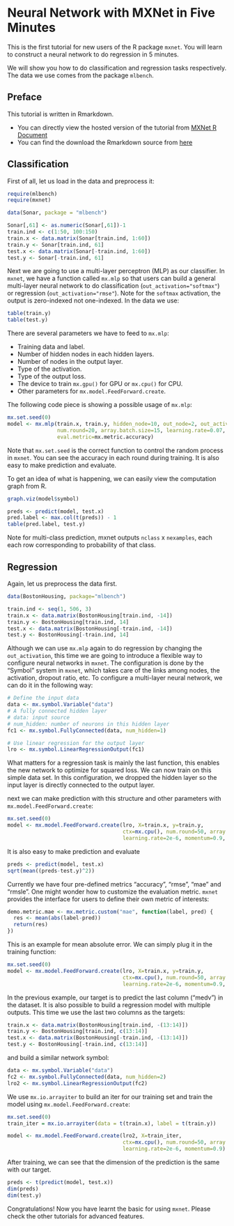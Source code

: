Neural Network with MXNet in Five Minutes
=============================================

This is the first tutorial for new users of the R package `mxnet`. You will learn to construct a neural network to do regression in 5 minutes.

We will show you how to do classification and regression tasks respectively. The data we use comes from the package `mlbench`.

## Preface

This tutorial is written in Rmarkdown.

- You can directly view the hosted version of the tutorial from [MXNet R Document](http://mxnet.readthedocs.io/en/latest/packages/r/fiveMinutesNeuralNetwork.html)
- You can find the download the Rmarkdown source from [here](https://github.com/dmlc/mxnet/blob/master/R-package/vignettes/fiveMinutesNeuralNetwork.Rmd)

## Classification

First of all, let us load in the data and preprocess it:

```r
require(mlbench)
require(mxnet)

data(Sonar, package = "mlbench")

Sonar[,61] <- as.numeric(Sonar[,61])-1
train.ind <- c(1:50, 100:150)
train.x <- data.matrix(Sonar[train.ind, 1:60])
train.y <- Sonar[train.ind, 61]
test.x <- data.matrix(Sonar[-train.ind, 1:60])
test.y <- Sonar[-train.ind, 61]
```

Next we are going to use a multi-layer perceptron (MLP) as our classifier.
In `mxnet`, we have a function called `mx.mlp` so that users can build a general multi-layer neural network to do classification (`out_activation="softmax"`) or regression (`out_activation="rmse"`).
Note for the `softmax` activation, the output is zero-indexed not one-indexed. In the data we use:

```r
table(train.y)
table(test.y)
```

There are several parameters we have to feed to `mx.mlp`:

- Training data and label.
- Number of hidden nodes in each hidden layers.
- Number of nodes in the output layer.
- Type of the activation.
- Type of the output loss.
- The device to train `mx.gpu()` for GPU or `mx.cpu()` for CPU.
- Other parameters for `mx.model.FeedForward.create`.

The following code piece is showing a possible usage of `mx.mlp`:

```r
mx.set.seed(0)
model <- mx.mlp(train.x, train.y, hidden_node=10, out_node=2, out_activation="softmax",
                num.round=20, array.batch.size=15, learning.rate=0.07, momentum=0.9, 
                eval.metric=mx.metric.accuracy)
```

Note that `mx.set.seed` is the correct function to control the random process in `mxnet`. You can see the accuracy in each round during training. It is also easy to make prediction and evaluate.

To get an idea of what is happening, we can easily view the computation graph from R.

```r
graph.viz(model$symbol)
```

```r
preds <- predict(model, test.x)
pred.label <- max.col(t(preds)) - 1
table(pred.label, test.y)
```

Note for multi-class prediction, mxnet outputs `nclass` x `nexamples`, each each row corresponding to probability of that class.

## Regression

Again, let us preprocess the data first.

```r
data(BostonHousing, package="mlbench")

train.ind <- seq(1, 506, 3)
train.x <- data.matrix(BostonHousing[train.ind, -14])
train.y <- BostonHousing[train.ind, 14]
test.x <- data.matrix(BostonHousing[-train.ind, -14])
test.y <- BostonHousing[-train.ind, 14]
```

Although we can use `mx.mlp` again to do regression by changing the `out_activation`, this time we are going to introduce a flexible way to configure neural networks in `mxnet`. The configuration is done by the "Symbol" system in `mxnet`, which takes care of the links among nodes, the activation, dropout ratio, etc. To configure a multi-layer neural network, we can do it in the following way:

```r
# Define the input data
data <- mx.symbol.Variable("data")
# A fully connected hidden layer
# data: input source
# num_hidden: number of neurons in this hidden layer
fc1 <- mx.symbol.FullyConnected(data, num_hidden=1)

# Use linear regression for the output layer
lro <- mx.symbol.LinearRegressionOutput(fc1)
```

What matters for a regression task is mainly the last function, this enables the new network to optimize for squared loss. We can now train on this simple data set. In this configuration, we dropped the hidden layer so the input layer is directly connected to the output layer.

next we can make prediction with this structure and other parameters with `mx.model.FeedForward.create`:

```r
mx.set.seed(0)
model <- mx.model.FeedForward.create(lro, X=train.x, y=train.y,
                                     ctx=mx.cpu(), num.round=50, array.batch.size=20,
                                     learning.rate=2e-6, momentum=0.9, eval.metric=mx.metric.rmse)
```

It is also easy to make prediction and evaluate

```r
preds <- predict(model, test.x)
sqrt(mean((preds-test.y)^2))
```

Currently we have four pre-defined metrics "accuracy", "rmse", "mae" and "rmsle". One might wonder how to customize the evaluation metric. `mxnet` provides the interface for users to define their own metric of interests:

```r
demo.metric.mae <- mx.metric.custom("mae", function(label, pred) {
  res <- mean(abs(label-pred))
  return(res)
})
```

This is an example for mean absolute error. We can simply plug it in the training function:

```r
mx.set.seed(0)
model <- mx.model.FeedForward.create(lro, X=train.x, y=train.y,
                                     ctx=mx.cpu(), num.round=50, array.batch.size=20,
                                     learning.rate=2e-6, momentum=0.9, eval.metric=demo.metric.mae)
```

In the previous example, our target is to predict the last column ("medv") in the dataset.
It is also possible to build a regression model with multiple outputs.
This time we use the last two columns as the targets:

```r
train.x <- data.matrix(BostonHousing[train.ind, -(13:14)])
train.y <- BostonHousing[train.ind, c(13:14)]
test.x <- data.matrix(BostonHousing[-train.ind, -(13:14)])
test.y <- BostonHousing[-train.ind, c(13:14)]
```

and build a similar network symbol:

```r
data <- mx.symbol.Variable("data")
fc2 <- mx.symbol.FullyConnected(data, num_hidden=2)
lro2 <- mx.symbol.LinearRegressionOutput(fc2)
```

We use `mx.io.arrayiter` to build an iter for our training set and train the model using `mx.model.FeedForward.create`:

```r
mx.set.seed(0)
train_iter = mx.io.arrayiter(data = t(train.x), label = t(train.y))

model <- mx.model.FeedForward.create(lro2, X=train_iter,
                                     ctx=mx.cpu(), num.round=50, array.batch.size=20,
                                     learning.rate=2e-6, momentum=0.9)
```

After training, we can see that the dimension of the prediction is the same with our target.

```r
preds <- t(predict(model, test.x))
dim(preds)
dim(test.y)
```
Congratulations! Now you have learnt the basic for using `mxnet`. Please check the other tutorials for advanced features.

